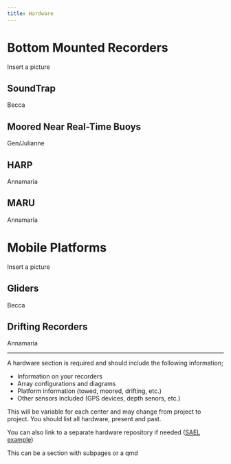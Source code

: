 ```yaml
---
title: Hardware
---
```


# Bottom Mounted Recorders

Insert a picture

## SoundTrap

Becca

## Moored Near Real-Time Buoys

Gen/Julianne

## HARP

Annamaria

## MARU

Annamaria

# Mobile Platforms

Insert a picture

## Gliders

Becca

## Drifting Recorders

Annamaria

-------------------------------------------------

A hardware section is required and should include the following information;

-   Information on your recorders
-   Array configurations and diagrams
-   Platform information (towed, moored, drifting, etc.)
-   Other sensors included (GPS devices, depth senors, etc.)

This will be variable for each center and may change from project to project. You should list all hardware, present and past.

You can also link to a separate hardware repository if needed ([SAEL example](https://sael-swfsc.github.io/SAEL-lab-manual/content/Hardware_ADRIFT.html))

This can be a section with subpages or a qmd
